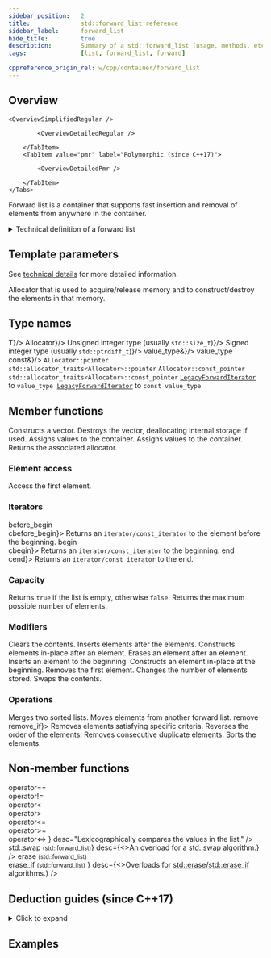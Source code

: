 ```yaml
---
sidebar_position:	2
title:				std::forward_list reference
sidebar_label:		forward_list
hide_title:			true
description:		Summary of a std::forward_list (usage, methods, etc.) - C++ Language
tags:				[list, forward_list, forward]

cppreference_origin_rel: w/cpp/container/forward_list
---
```



<!------------------ Codes ----------------->



<NotFinished />

## Overview

<Tabs>
<TabItem value="simplified" label="Simplified (since C++11)" default>

	<OverviewSimplifiedRegular />

</TabItem>
<TabItem value="detailed" label="Detailed">
	<Tabs>
		<TabItem value="regular" label="Regular (since C++11)" default>

			<OverviewDetailedRegular />

		</TabItem>
		<TabItem value="pmr" label="Polymorphic (since C++17)">

			<OverviewDetailedPmr />

		</TabItem>
	</Tabs>
</TabItem>
</Tabs>

Forward list is a container that supports fast insertion and removal of elements from anywhere in the container.

<details>
<summary>Technical definition of a forward list</summary>
<div>

[`std::forward_list`](#) is a container that supports fast insertion and removal of elements from anywhere in the container.
:::important
Fast random access is not supported.
:::

It is implemented as a singly-linked list. Compared to [`std::list`](forward-list.mdx) this container provides more space efficient storage when bidirectional iteration is not needed.

Adding, removing and moving the elements within the list, or across several lists, does not invalidate the iterators currently referring to other elements in the list. However, an iterator or reference referring to an element is invalidated when the corresponding element is removed (via [`erase_after`](forward-list/erase-after.mdx)) from the list.

[`std::forward_list`](#) meets the requirements of [`Container`](/docs/named_req/Container) (except for the size member function and that [`operator==`](forward-list/operator_eq.mdx)'s complexity is always linear), [`AllocatorAwareContainer`](/docs/named_req/AllocatorAwareContainer) and [`SequenceContainer`](/docs/named_req/SequenceContainer).

</div>
</details>

<ClassSummary name="forward_list" namespaces="std" folder="forward_list" headerName="forward_list">

## Template parameters

See [technical details](#technical-details) for more detailed information.

<SymbolTable noTraits>
	<Symbol name="T" desc="Type of the elements." />
	<Symbol name="Allocator">
		Allocator that is used to acquire/release memory and to construct/destroy the elements in that memory.
	</Symbol>
</SymbolTable>

## Type names

<SymbolTable>
	<Symbol pub name="value_type" 				desc={<code>T</code>}/>
	<Symbol pub name="allocator_type"			desc={<code>Allocator</code>}/>
	<Symbol pub name="size_type"				desc={<>Unsigned integer type (usually <code>std::size_t</code>)</>}/>
	<Symbol pub name="difference_type"			desc={<>Signed integer type (usually <code>std::ptrdiff_t</code>)</>}/>
	<Symbol pub name="reference"				desc={<code>value_type&amp;</code>}/>
	<Symbol pub name="const_reference"			desc={<code>value_type const&amp;</code>}/>
	<Symbol pub name="pointer">
		<Until v="cpp11"><code>Allocator::pointer</code></Until><br/>
		<Since v="cpp11"><code>std::allocator_traits&lt;Allocator&gt;::pointer</code></Since>
	</Symbol>
	<Symbol pub name="const_pointer">
		<Until v="cpp11"><code>Allocator::const_pointer</code></Until><br/>
		<Since v="cpp11"><code>std::allocator_traits&lt;Allocator&gt;::const_pointer</code></Since>
	</Symbol>
	<Symbol pub name="iterator">
		<a href="#"><code>LegacyForwardIterator</code></a> to <code>value_type</code>&nbsp;
	</Symbol>
	<Symbol pub name="const_iterator">
		<a href="#"><code>LegacyForwardIterator</code></a> to <code>const value_type</code>&nbsp;
	</Symbol>
</SymbolTable>

## Member functions

<SymbolTable>
	<Symbol pub autoLink linkName="constructors" name="(constructors)">
		Constructs a vector.
	</Symbol>
	<Symbol pub autoLink linkName="destructor" name="(destructor)">
		Destroys the vector, deallocating internal storage if used.
	</Symbol>
	<Symbol pub autoLink linkName="operator_assign" name="operator=">
		Assigns values to the container.
	</Symbol>
	<Symbol pub autoLink name="assign">
		Assigns values to the container.
	</Symbol>
	<Symbol pub autoLink name="get_allocator">
		Returns the associated allocator.
	</Symbol>
</SymbolTable>

### Element access

<SymbolTable>
	<Symbol pub autoLink name="front">
		Access the first element.
	</Symbol>
</SymbolTable>

### Iterators

<SymbolTable>
	<Symbol pub autoLink linkName="before_begin" name={<>before_begin<br/>cbefore_begin</>}>
		Returns an <code>iterator/const_iterator</code> to the element before the beginning.
	</Symbol>
	<Symbol pub autoLink linkName="begin" name={<>begin<br/>cbegin</>}>
		Returns an <code>iterator/const_iterator</code> to the beginning.
	</Symbol>
	<Symbol pub autoLink linkName="end" name={<>end<br/>cend</>}>
		Returns an <code>iterator/const_iterator</code> to the end.
	</Symbol>
</SymbolTable>

### Capacity

<SymbolTable>
	<Symbol pub autoLink name="empty">
		Returns <code>true</code> if the list is empty, otherwise <code>false</code>.
	</Symbol>
	<Symbol pub autoLink name="max_size">
		Returns the maximum possible number of elements.
	</Symbol>
</SymbolTable>

### Modifiers

<SymbolTable>
	<Symbol pub autoLink name="clear">
		Clears the contents.
	</Symbol>
	<Symbol pub autoLink name="insert_after">
		Inserts elements after the elements.
	</Symbol>
	<Symbol pub autoLink name="emplace_after">
		Constructs elements in-place after an element.
	</Symbol>
	<Symbol pub autoLink name="erase_after">
		Erases an element after an element.
	</Symbol>
	<Symbol pub autoLink name="push_front">
		Inserts an element to the beginning.
	</Symbol>
	<Symbol pub autoLink name="emplace_front">
		Constructs an element in-place at the beginning.
	</Symbol>
	<Symbol pub autoLink name="pop_front">
		Removes the first element.
	</Symbol>
	<Symbol pub autoLink name="resize">
		Changes the number of elements stored.
	</Symbol>
	<Symbol pub autoLink name="swap">
		Swaps the contents.
	</Symbol>
</SymbolTable>

### Operations

<SymbolTable>
	<Symbol pub autoLink name="merge">
		Merges two sorted lists.
	</Symbol>
	<Symbol pub autoLink name="splice_after">
		Moves elements from another forward list.
	</Symbol>
	<Symbol pub autoLink linkName="remove" name={<>remove<br/>remove_if</>}>
		Removes elements satisfying specific criteria.
	</Symbol>
	<Symbol pub autoLink name="reverse">
		Reverses the order of the elements.
	</Symbol>
	<Symbol pub autoLink name="unique">
		Removes consecutive duplicate elements.
	</Symbol>
	<Symbol pub autoLink name="sort">
		Sorts the elements.
	</Symbol>
</SymbolTable>

## Non-member functions

<SymbolTable noTraits>
	<Symbol name={<>
				operator==<br/>
				<Removed v="cpp20">operator!=</Removed> <br/>
				<Removed v="cpp20">operator&lt;</Removed> <br/>
				<Removed v="cpp20">operator&gt;</Removed> <br/>
				<Removed v="cpp20">operator&lt;=</Removed> <br/>
				<Removed v="cpp20">operator&gt;=</Removed> <br/>
				<Since v="cpp20">operator&lt;=&gt;</Since>
			</>}
			desc="Lexicographically compares the values in the list."
		/>
	<Symbol name={<>std::swap <small>(std::forward_list)</small></>}
			desc={<>An overload for a <a href="#">std::swap</a> algorithm.</>}
		/>
	<Symbol name={<>
				erase <small>(std::forward_list)</small><br/>
				erase_if <small>(std::forward_list)</small>
			</>}
			desc={<>Overloads for <a href="#">std::erase/std::erase_if</a> algorithms.</>}
		/>
</SymbolTable>

</ClassSummary>

## Deduction guides (since C++17)
<details>
<summary>Click to expand</summary>
<div>
	<DeductionGuides />
</div>
</details>

## Examples

<ImproveSection />
